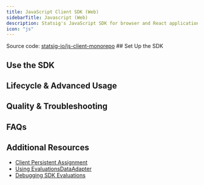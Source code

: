 ```yaml
---
title: JavaScript Client SDK (Web)
sidebarTitle: Javascript (Web)
description: Statsig's JavaScript SDK for browser and React applications.
icon: "js"
---
```




<Tip>
Source code: <a href="https://github.com/statsig-io/js-client-monorepo" target="_blank" rel="noreferrer">statsig-io/js-client-monorepo</a>
</Tip>
## Set Up the SDK

<Steps>
  <Step title="Install the SDK">
    <JSInstallation />
  </Step>
  <Step title="Initialize the SDK">
    <Initialization />
    <JSInitialize />
  </Step>
</Steps>

## Use the SDK

<checkGate />
<JSCheckGate />

<getDynamicConfig />
<JSGetConfig />

<getExperimentLayer />
<JSGetLayer />

<logEvent />
<JSLogEvent />

<JSTypedGetters />
<JSEvaluationDetails />
<JSCodeExamples />

<paramStores />
<JSParameterStore />

<statsigUser />
<JSUpdateUser />
<JSPrefetchUsers />

<statsigOptions />
<JSStatsigOptions />

<manualExposures />
<JSManualExposures />

<JSSessionReplay />
<JSCsp />

## Lifecycle & Advanced Usage

<shuttingDown />
<JSShutdown />

<StableIDIntro />
<JSStableID />

<MultiInstanceIntro />
<JSMultiInstanceCode />

<JSOverrideAdapter />
<JSPersistentValues />
<JSAsyncTimeouts />
<JSDataAdapter />
<JSLogOnlyData />
<JSClientEvents />

## Quality & Troubleshooting

<JSTesting />
<JSDebugging />

## FAQs

<JSFaqs />

## Additional Resources

- [Client Persistent Assignment](/client/concepts/persistent_assignment)
- [Using EvaluationsDataAdapter](/client/javascript/using-evaluations-data-adapter)
- [Debugging SDK Evaluations](/sdk/debugging)
